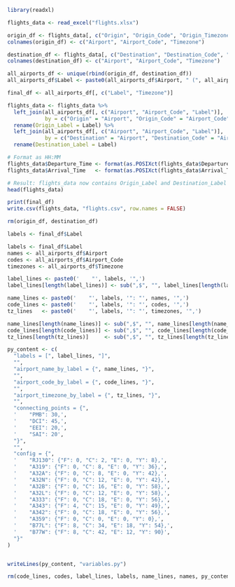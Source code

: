 
```r
library(readxl)

flights_data <- read_excel("flights.xlsx")

origin_df <- flights_data[, c("Origin", "Origin_Code", "Origin_Timezone")]
colnames(origin_df) <- c("Airport", "Airport_Code", "Timezone")

destination_df <- flights_data[, c("Destination", "Destination_Code", "Destination_Timezone")]
colnames(destination_df) <- c("Airport", "Airport_Code", "Timezone")

all_airports_df <- unique(rbind(origin_df, destination_df))
all_airports_df$Label <- paste0(all_airports_df$Airport, " (", all_airports_df$Airport_Code, ")")

final_df <- all_airports_df[, c("Label", "Timezone")]

flights_data <- flights_data %>%
  left_join(all_airports_df[, c("Airport", "Airport_Code", "Label")],
            by = c("Origin" = "Airport", "Origin_Code" = "Airport_Code")) %>%
  rename(Origin_Label = Label) %>%
  left_join(all_airports_df[, c("Airport", "Airport_Code", "Label")],
            by = c("Destination" = "Airport", "Destination_Code" = "Airport_Code")) %>%
  rename(Destination_Label = Label)

# Format as HH:MM
flights_data$Departure_Time <- format(as.POSIXct(flights_data$Departure_Time, origin = "1899-12-30"), "%H:%M")
flights_data$Arrival_Time   <- format(as.POSIXct(flights_data$Arrival_Time, origin = "1899-12-30"), "%H:%M")

# Result: flights_data now contains Origin_Label and Destination_Label columns
head(flights_data)

print(final_df)
write.csv(flights_data, "flights.csv", row.names = FALSE)

rm(origin_df, destination_df)

labels <- final_df$Label

labels <- final_df$Label
names <- all_airports_df$Airport
codes <- all_airports_df$Airport_Code
timezones <- all_airports_df$Timezone

label_lines <- paste0('    "', labels, '",')
label_lines[length(label_lines)] <- sub(",$", "", label_lines[length(label_lines)])

name_lines <- paste0('    "', labels, '": "', names, '",')
code_lines <- paste0('    "', labels, '": "', codes, '",')
tz_lines   <- paste0('    "', labels, '": "', timezones, '",')

name_lines[length(name_lines)] <- sub(",$", "", name_lines[length(name_lines)])
code_lines[length(code_lines)] <- sub(",$", "", code_lines[length(code_lines)])
tz_lines[length(tz_lines)]     <- sub(",$", "", tz_lines[length(tz_lines)])

py_content <- c(
  "labels = [", label_lines, "]",
  "",
  "airport_name_by_label = {", name_lines, "}",
  "",
  "airport_code_by_label = {", code_lines, "}",
  "",
  "airport_timezone_by_label = {", tz_lines, "}",
  "",
  "connecting_points = {",
  '    "PMB": 30,',
  '    "DCI": 45,',
  '    "EEI": 20,',
  '    "SAI": 20',
  "}",
  "",
  "config = {",
  '    "RJ130": {"F": 0, "C": 2, "E": 0, "Y": 8},',
  '    "A319": {"F": 0, "C": 8, "E": 0, "Y": 36},',
  '    "A32A": {"F": 0, "C": 8, "E": 0, "Y": 42},',
  '    "A32N": {"F": 0, "C": 12, "E": 0, "Y": 42},',
  '    "A32B": {"F": 0, "C": 16, "E": 0, "Y": 58},',
  '    "A32L": {"F": 0, "C": 12, "E": 0, "Y": 58},',
  '    "A333": {"F": 0, "C": 18, "E": 0, "Y": 56},',
  '    "A343": {"F": 4, "C": 15, "E": 0, "Y": 49},',
  '    "A342": {"F": 0, "C": 18, "E": 0, "Y": 56},',
  '    "A359": {"F": 0, "C": 0, "E": 0, "Y": 0},',
  '    "B77L": {"F": 8, "C": 34, "E": 18, "Y": 54},',
  '    "B77W": {"F": 8, "C": 42, "E": 12, "Y": 90}',
  "}"
)


writeLines(py_content, "variables.py")

rm(code_lines, codes, label_lines, labels, name_lines, names, py_content, timezones, tz_lines)

```

